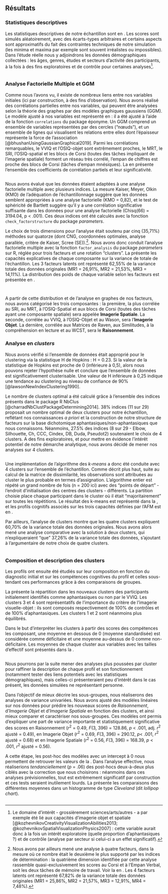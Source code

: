 ## Résultats

### Statistiques descriptives

Les statistiques descriptives de notre échantillon sont en \autoref{descriptives}. Les scores sont simulés aléatoirement, avec des écarts-types arbitraires et certains aspects sont approximatifs du fait des contraintes techniques de notre simulation (les minima et maxima par exemple sont souvent irréalistes ou impossibles). Dans l'étude réelle nous y adjoindrons les données démographiques collectées : les âges, genres, études et secteurs d'activité des participants, à la fois à des fins exploratoires et de contrôle pour certaines analyses^[Le domaine d'intérêt - grossièrement sciences/arts/autres - a par exemple été lié aux capacités d'imagerie objet et spatiale [@kozhevnikovCreativityVisualizationAbilities2013; @kozhevnikovSpatialVisualizationPhysics2007] : cette variable aurait donc à la fois un intérêt exploratoire (quelle proportion d'aphantasiques ?) et de contrôle (analyse par secteur si celui-ci a un effet significatif).].

```r
```

### Analyse Factorielle Multiple et GGM

Comme nous l'avons vu, il existe de nombreux liens entre nos variables initiales (ici par construction, à des fins d'observation). Nous avons réalisé des corrélations partielles entre nos variables, qui peuvent être analysées selon la théorie des graphes par des modèles graphiques gaussiens (GGM). Le modèle ajusté à nos variables est représenté en \autoref{ggm_graph} : il a été ajusté à l'aide de la fonction `correlations` du package éponyme. Un GGM comprend un ensemble de variables représentées par des cercles ("nœuds"), et un ensemble de lignes qui visualisent les relations entre elles dont l'épaisseur représente la force de l'association [@bhushanUsingGaussianGraphical2019]. Parmi les corrélations remarquables, le VVIQ et l'OSIQ-objet sont extrêmement proches, le MRT, le SRI, l'OSIQ-spatial et les blocs de Corsi (toutes des tâches impliquant de l'imagerie spatiale) forment un réseau très corrélé, l'empan de chiffres est proche des blocs de Corsi (tâches d'empan mnésiques). La \autoref{correlation_matrix} en \nameref{annexes} présente l'ensemble des coefficients de corrélation partiels et leur significativité.

```{=latex}
\begin{figure}[h]
```
```r
```
```{=latex}
\caption{Représentation du GGM ajusté sur nos données. Chaque noeud représente une variable. Les liens bleus dénotent une corrélation positive, les rouges une corrélation négative, et leur épaisseur dépend de la force de cette corrélation. Le modèle illustre les choix de pondération réalisés à l'étape de simulation : on peut notamment voir des corrélations très prononcées entre le VVIQ et l'OSIQ-objet (r = 0.77, p<.001) qui évaluent tous deux l'imagerie objet, le Digit Span et les blocs de Corsi (r = 0.68, p<.001) qui évaluent entre autres la mémoire de travail, ou encore entre l'OSIQ-spatial et le SRI, qui sont respectivement l'auto-évaluation et la tâche les plus spécifiques de l'imagerie spatiale.}
\label{ggm_graph}
\end{figure}
```

Nous avons évalué que les données étaient adaptées à une analyse factorielle multiple avec plusieurs indices. La mesure Kaiser, Meyer, Olkin (KMO) de l'adéquation de l'échantillonnage suggère que les données semblent appropriées à une analyse factorielle (KMO = 0,82), et le test de sphéricité de Bartlett suggère qu'il y a une corrélation significative suffisante dans les données pour une analyse factorielle (Chisq(66) = 3194.04, p < .001). Ces deux indices ont été calculés avec la fonction `check_factorstructure` du package *parameters*.

Le choix de trois dimensions pour l'analyse était soutenu par cinq (35,71%) méthodes sur quatorze (dont CNG, coordonnées optimales, analyse parallèle, critère de Kaiser, Scree (SE)).^[Nous avons par ailleurs mené une analyse à quatre facteurs, dans la mesure où ce nombre était le deuxième le plus supporté par les indices de détermination : la quatrième dimension identifiée par cette analyse rassemble quasi-exclusivement les scores au Corsi et à l'Empan Verbal, soit les deux tâches de mémoire de travail. Voir la \autoref{loadings_graph_annex} en \nameref{annexes}. Les 4 facteurs latents ont représenté 67,82% de la variance totale des données originales (MR1 = 25,86%, MR2 = 21,57%, MR3 = 12,91%, MR4 = 7,48%).]. Nous avons donc conduit l'analyse factorielle multiple avec la fonction `factor_analysis` du package *parameters* sur R, réglée pour trois facteurs et une rotation "clusters". La \autoref{loadings_tbl} présente les capacités explicatives de chaque composante sur la variance de totale de l'échantillon. Les 3 facteurs latents ont représenté 62,55% de la variance totale des données originales (MR1 = 26,91%, MR2 = 21,53%, MR3 = 14,11%). La distribution des poids de chaque variable selon les facteurs est présentée en \autoref{loadings_graph}.

```r
```

```{=latex}
\begin{figure}[h]
```
```r
```
```{=latex}
\caption{Poids de chaque variable dans l'Analyse Factorielle Multiple à quatre facteurs.}
\label{loadings_graph}
\end{figure}
```

A partir de cette distribution et de l'analyse en graphes de nos facteurs, nous avons catégorisé les trois composantes : la première, la plus corrélée au SRI, au MRT, à l'OSIQ-Spatial et aux blocs de Corsi (toutes des tâches ayant une composante spatiale) sera appelée **Imagerie Spatiale**. La seconde, corrélée au VVIQ, à l'OSIQ-Objet et au Wason, sera l'**Imagerie Objet**. La dernière, corrélée aux Matrices de Raven, aux Similitudes, à la compréhension en lecture et au WCST, sera le **Raisonnement**.

### Analyse en *clusters*

Nous avons vérifié si l'ensemble de données était approprié pour le clustering via la statistique H de Hopkins : H = 0.23. Si la valeur de la statistique de Hopkins est proche de 0 (inférieure à 0,5), alors nous pouvons rejeter l'hypothèse nulle et conclure que l'ensemble de données est significativement clusterisable. Une valeur de H inférieure à 0,25 indique une tendance au clustering au niveau de confiance de 90% [@lawsonNewIndexClustering1990].

<!--
La création de ces profils dans notre échantillon repose sur les trois compétences du langage écrit : fluence et compréhension en lecture et orthographe.
-->

Le nombre de clusters optimal a été calculé grâce à l'ensemble des indices présents dans le package R NbClus [@charradNbClustPackageDetermining2014]. 38% indices (11 sur 29) proposait un nombre optimal de deux clusters pour notre échantillon, reflétant nos connaissances *a priori* et la construction de notre structure de facteurs sur la base dichotomique aphantasiques/non-aphantasiques que nous connaissons. Néanmoins, 27.5% des indices (8 sur 29 - Elbow, Silhouette, Ch, CCC, Cindex, DB, Duda, Pseudot2) soutenaient le choix de 4 clusters. A des fins exploratoires, et pour mettre en évidence l'intérêt potentiel de notre démarche analytique, nous avons décidé de mener nos analyses sur 4 clusters.         

```{=latex}
\begin{figure}[h]
```
```r
```
```{=latex}
\caption{Représentation des clusters reconnus par la méthode des 'k-means', selon les deux composantes principales de l'AFM.}
\label{kmeans_plot}
\end{figure}
```

Une implémentation de l’algorithme des *k-means* a donc été conduite avec 4 clusters sur l’ensemble de l’échantillon. Comme décrit plus haut, suite au calcul de la matrice de dissimilarité, les observations sont attribuées au cluster le plus probable en termes d’assignation. L'algorithme entier est répété un grand nombre de fois (n = 200 ici) avec des "points de départ" - l'endroit d'initialisation des centres des clusters - différents. La partition choisie place chaque participant dans le cluster où il était "majoritairement" sur toutes les répétitions. Le résultat des k-means est représenté dans la \autoref{kmeans_plot}, et les profils cognitifs associés sur les trois capacités définies par l'AFM est en \autoref{radar}.         

Par ailleurs, l'analyse de clusters montre que les quatre clusters expliquent 60,70% de la variance totale des données originales. Nous avons alors mené une analyse comparative avec la solution à deux clusters, qui n'expliqueraient "que" 37,26% de la variance totale des données, s'ajoutant à l'argumentaire de notre choix de quatre clusters.

```{=latex}
\begin{figure}[h]
```
```r
```
```{=latex}
\caption{Diagramme représentatant les profils cognitifs associés à chaque cluster, selon  trois dimensions principales : l'imagerie visuelle-objet, l'imagerie visuo-spatiale et le raisonnement.}
\label{radar}
\end{figure}
```

### Composition et description des clusters

Les profils ont ensuite été étudiés sur leur composition en fonction du diagnostic initial et sur les compétences cognitives du profil et celles sous-tendant ces performances grâce à des comparaisons de groupes.

La \autoref{repartition} présente la répartition dans les nouveaux clusters des participants initialement identifiés comme aphantasiques ou non par le VVIQ. Les clusters 3 et 4 sont représentatifs de l'importance du critère de l'imagerie visuelle-objet : ils sont composés respectivement de 100% de contrôles et de 100% d'aphantasiques. Les clusters 1 et 2 sont néanmoins plus équilibrés.  

Dans le but d’interpréter les clusters à partir des scores des compétences les composant, une moyenne en dessous de 0 (moyenne standardisée) est considérée comme déficitaire et une moyenne au-dessus de 0 comme non-déficitaire. Les moyennes de chaque cluster aux variables avec les tailles d’effectif sont présentés dans la \autoref{repartition}.

```r
```

Nous pourrons par la suite mener des analyses plus poussées par cluster pour raffiner la description de chaque profil et son fonctionnement (notamment tester des liens potentiels avec les statistiques démographiques), mais celles-ci présenteraient peu d'intérêt dans le cas présent, les données simulées ne représentant personne.

Dans l’objectif de mieux décrire les sous-groupes, nous réaliserons des analyses de variance univariées. Nous avons ajusté des modèles linéaires sur nos données pour prédire les nouveaux scores de *Raisonnement*, d'*Imagerie Objet* et d'*Imagerie Spatiale* en fonction des clusters, et ainsi mieux comparer et caractériser nos sous-groupes. Ces modèles ont permis d'expliquer une part de variance importante et statistiquement significative des scores en Raisonnement ($r^2$ = 0.49, *F*(3,
396) = 128.86, *p* < .001, adj. $r^2$ ajusté = 0.49), en Imagerie Objet ($r^2$
= 0.69, *F*(3, 396) = 290.12, *p*< .001, $r^2$ ajusté = 0.68) et en Imagerie Spatiale ($r^2$ = 0.56, *F*(3, 396) = 168.39, *p* < .001, $r^2$ ajusté = 0.56).    

A cette étape, les post-hoc des modèles avec un intercept à 0 nous permettent de retrouver les valeurs de la \autoref{repartition}. Dans l'analyse effective, nous réaliserions *tendanciellement* (*p* = .06) des post-hocs deux-à-deux plus ciblés avec la correction que nous choisirons : néanmoins dans ces analyses prévisionnelles, tout est extrêmement significatif par construction et ces tests seraient inutilement lourds. La \autoref{lollipop} présente les comparaisons des différentes moyennes dans un histogramme de type *Cleveland* (dit *lollipop chart*).

```{=latex}
\begin{figure}[h]
```
```r
```
```{=latex}
\caption{Représentation des moyennes de chaque cluster pour les trois capacités cognitives.}
\label{lollipop}
\end{figure}
```



<!--
Les comparaisons ont été ajustées sur un intercept centré par rapport aux données standardisées, pour pouvoir contraster chaque cluster par rapport à la moyenne globale. Nous observons pour tous les clusters des effets statistiquement significatifs sur les trois composantes (les *p* values seront précisées plus bas). Ainsi nous observons, par cluster :
 - Le cluster 1 a un effet négatif sur le Raisonnement (beta = -0.18, 95% CI [-0.30, -0.06],
t(396) = -2.95, p = 0.003; Std. beta = -0.20, 95% CI [-0.33, -0.07]), sur l'Imagerie Objet (beta = -0.77, 95% CI [-0.88, -0.67],
t(396) = -14.93, p < .001; Std. beta = -0.78, 95% CI [-0.88, -0.68]) et sur l'Imagerie Spatiale (beta = -0.24, 95% CI [-0.36, -0.12],
t(396) = -3.98, p < .001; Std. beta = -0.25, 95% CI [-0.37, -0.13]).
 - Le cluster 2 a un effet positif sur le Raisonnement (beta = 0.63, 95% CI [0.48, 0.77],
t(396) = 8.43, p < .001; Std. beta = 0.68, 95% CI [0.52, 0.84]), positif sur l'Imagerie Objet (beta = 0.71, 95% CI [0.59, 0.83],
t(396) = 11.26, p < .001; Std. beta = 0.72, 95% CI [0.59, 0.84]) et sur l'Imagerie Spatiale (beta = 0.42, 95% CI [0.28, 0.57],
t(396) = 5.72, p < .001; Std. beta = 0.43, 95% CI [0.28, 0.58])
- Le cluster 3 a un effet positif sur le Raisonnement (beta = 0.85, 95% CI [0.70, 0.99],
t(396) = 11.60, p < .001; Std. beta = 0.92, 95% CI [0.76, 1.08]), négatif sur l'Imagerie Objet (beta = -0.92, 95% CI [-1.04, -0.80],
t(396) = -14.86, p < .001; Std. beta = -0.93, 95% CI [-1.05, -0.80]), et positif sur l'Imagerie Spatiale (beta = 1.19, 95% CI [1.05, 1.33],
t(396) = 16.33, p < .001; Std. beta = 1.21, 95% CI [1.06, 1.35])
- Le cluster 4 a un effet négatif sur le Raisonnement (beta = -0.77, 95% CI [-0.88, -0.65],
t(396) = -13.12, p < .001; Std. beta = -0.83, 95% CI [-0.96, -0.71]), positif sur l'Imagerie Objet (beta = 0.86, 95% CI [0.76, 0.96],
t(396) = 17.32, p < .001; Std. beta = 0.87, 95% CI [0.77, 0.96]) et négatif sur l'Imagerie Spatiale (beta = -0.81, 95% CI [-0.92, -0.69],
t(396) = -13.79, p < .001; Std. beta = -0.82, 95% CI [-0.93, -0.70]).
-->

